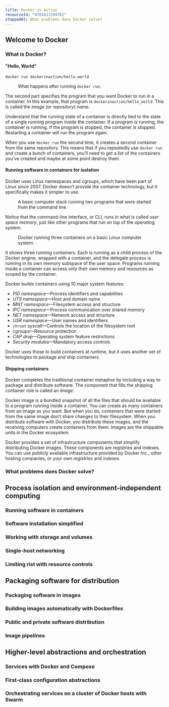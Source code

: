 ```yaml
---
title: Docker in Action
resourceId: "9781617294761"
stoppedAt: What problems does Docker solve?
---
```


## Welcome to Docker

### What is Docker?

#### "Hello, World"

```shell
docker run dockerinaction/hello_world
```

<Figure src="/media/what-happens-after-docker-run.png">

What happens after running `docker run`.

</Figure>

The second part specifies the program that you want Docker to run in a
container. In this example, that program is `dockerinaction/hello_world`. This
is called the _image_ (or _repository_) _name_.

Understand that the running state of a container is directly tied to the state
of a single running program inside the container. If a program is running, the
container is running. If the program is stopped, the container is stopped.
Restarting a container will run the program again.

When you use `docker run` the second time, it creates a second container from
the same repository. This means that if you repeatedly use `docker run` and
create a bunch of containers, you’ll need to get a list of the containers you’ve
created and maybe at some point destroy them.

#### Running software in containers for isolation

Docker uses Linux namespaces and cgroups, which have been part of Linux
since 2007. Docker doesn’t provide the container technology, but it specifically
makes it simpler to use.

<Figure src="/media/process-running-simplified-computer.png">
  A basic computer stack running two programs that were started from the command
  line.
</Figure>

Notice that the command-line interface, or CLI, runs in what is called _user
space memory_, just like other programs that run on top of the operating system.

<Figure src="/media/docker-running-three-containers.png">
  Docker running three containers on a basic Linux computer system.
</Figure>

It shows three running containers. Each is running as a child process of the
Docker engine, wrapped with a container, and the delegate process is running in
its own memory subspace of the user space. Programs running inside a container
can access only their own memory and resources as scoped by the container.

Docker builds containers using 10 major system features:

- _PID namespace_—Process identifiers and capabilities
- _UTS namespace_—Host and domain name
- _MNT namespace_—Filesystem access and structure
- _IPC namespace_—Process communication over shared memory
- _NET namespace_—Network access and structure
- _USR namespace_—User names and identifiers
- _`chroot` syscall_—Controls the location of the filesystem root
- _cgroups_—Resource protection
- _CAP drop_—Operating system feature restrictions
- _Security modules_—Mandatory access controls

Docker uses those to build containers at runtime, but it uses another set of
technologies to package and ship containers.

#### Shipping containers

Docker completes the traditional container metaphor by including a way to
package and distribute software. The component that fills the shipping container
role is called an _image_.

Docker image is a bundled snapshot of all the files that should be available to
a program running inside a container. You can create as many containers from an
image as you want. But when you do, containers that were started from the same
image don’t share changes to their filesystem. When you distribute software with
Docker, you distribute these images, and the receiving computers create
containers from them. Images are the shippable units in the Docker ecosystem.

Docker provides a set of infrastructure components that simplify distributing
Docker images. These components are registries and indexes. You can use publicly
available infrastructure provided by Docker Inc., other hosting companies, or
your own _registries_ and _indexes_.

### What problems does Docker solve?

## Process isolation and environment-independent computing

### Running software in containers

### Software installation simplified

### Working with storage and volumes

### Single-host networking

### Limiting rist with resource controls

## Packaging software for distribution

### Packaging software in images

### Building images automatically with Dockerfiles

### Public and private software distribution

### Image pipelines

## Higher-level abstractions and orchestration

### Services with Docker and Compose

### First-class configuration abstractions

### Orchestrating services on a cluster of Docker hosts with Swarm
